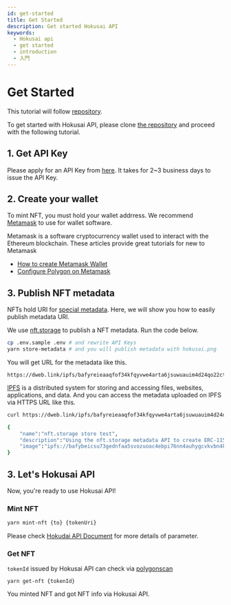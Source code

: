 ```yaml
---
id: get-started
title: Get Started
description: Get started Hokusai API
keywords:
  - Hokusai api
  - get started
  - introduction
  - 入門
---
```


# Get Started

This tutorial will follow [repository](https://github.com/0xhokusai/hokusai-get-started).

To get started with Hokusai API, please clone [the repository](https://github.com/0xhokusai/hokusai-get-started) and proceed with the following tutorial.

## 1. Get API Key

Please apply for an API Key from [here](https://ir9l8pcvcmm.typeform.com/to/FSREILsN?typeform-source=hokusai.app).
It takes for 2~3 business days to issue the API Key.

## 2. Create your wallet

To mint NFT, you must hold your wallet addrress.
We recommend [Metamask](https://docs.metamask.io) to use for wallet software.

Metamask is a software cryptocurrency wallet used to interact with the Ethereum blockchain.
These articles provide great tutorials for new to Metamask
- [How to create Metamask Wallet](https://docs.matic.network/docs/develop/metamask/hello/)
- [Configure Polygon on Metamask](https://docs.matic.network/docs/develop/metamask/config-polygon-on-metamask)

## 3. Publish NFT metadata

NFTs hold URI for [special metadata](api/metadata).
Here, we will show you how to easily publish metadata URI.

We use [nft.storage](https://nft.storage/) to publish a NFT metadata.
Run the code below.

```bash
cp .env.sample .env # and rewrite API Keys
yarn store-metadata # and you will publish metadata with hokusai.png
```

You will get URL for the metadata like this.

```
https://dweb.link/ipfs/bafyreieaaqfof34kfqyvwe4arta6jsuwuauim4d24qo22ct2xnvjnlnrb4//metadata.json
```

[IPFS](https://docs.ipfs.io/) is a distributed system for storing and accessing files, websites, applications, and data.
And you can access the metadata uploaded on IPFS via HTTPS URL like this.

```bash
curl https://dweb.link/ipfs/bafyreieaaqfof34kfqyvwe4arta6jsuwuauim4d24qo22ct2xnvjnlnrb4/metadata.json

{
    "name":"nft.storage store test",
    "description":"Using the nft.storage metadata API to create ERC-1155 compatible metadata.",
    "image":"ipfs://bafybeicsu73gednfaa5svozuoac4ebpi76nn4auhygcvkvbn4kk2vdv5ey/hokusai.png"
}
```

## 3. Let's Hokusai API

Now, you're ready to use Hokusai API!

### Mint NFT

```bash
yarn mint-nft {to} {tokenUri}
```

Please check [Hokudai API Document](https://docs.hokusai.app/) for more details of parameter.

### Get NFT

`tokenId` issued by Hokusai API can check via [polygonscan](https://mumbai.polygonscan.com)

```:bash
yarn get-nft {tokenId}
```

You minted NFT and got NFT info via Hokusai API.